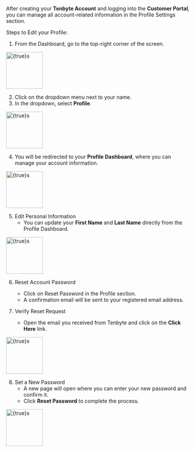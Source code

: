 After creating your **Tenbyte Account** and logging into the **Customer Portal**, you can manage all account-related information in the Profile Settings section.

Steps to Edit your Profile:
1. From the Dashboard, go to the top-right corner of the screen.

<img
  src="/account-settings/Profile-Settings/01.png"
  alt={true}s
  width="100"
/>


2. Click on the dropdown menu next to your name.
3. In the dropdown, select **Profile**.

<img
  src="/account-settings/Profile-Settings/02.png"
  alt={true}s
  width="100"
/>

4. You will be redirected to your **Profile Dashboard**, where you can manage your account information.

<img
  src="/account-settings/Profile-Settings/03.png"
  alt={true}s
  width="100"
/>

5. Edit Personal Information
    - You can update your **First Name** and **Last Name** directly from the Profile Dashboard.

<img
  src="/account-settings/Profile-Settings/04.png"
  alt={true}s
  width="100"
/>

6. Reset Account Password
    - Click on Reset Password in the Profile section.
    - A confirmation email will be sent to your registered email address.

7. Verify Reset Request
    - Open the email you received from Tenbyte and click on the **Click Here** link.

<img
  src="/account-settings/Profile-Settings/06.png"
  alt={true}s
  width="100"
/>

8. Set a New Password
    - A new page will open where you can enter your new password and confirm it.
    - Click **Reset Password** to complete the process.

<img
  src="/account-settings/Profile-Settings/07.png"
  alt={true}s
  width="100"
/>